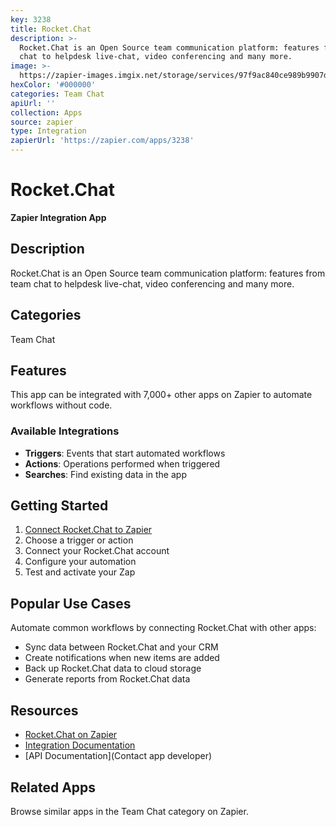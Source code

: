 ```yaml
---
key: 3238
title: Rocket.Chat
description: >-
  Rocket.Chat is an Open Source team communication platform: features from team
  chat to helpdesk live-chat, video conferencing and many more.
image: >-
  https://zapier-images.imgix.net/storage/services/97f9ac840ce989b9907d5963b912dd38.png?auto=format%2Ccompress&ixlib=python-3.0.0&q=50
hexColor: '#000000'
categories: Team Chat
apiUrl: ''
collection: Apps
source: zapier
type: Integration
zapierUrl: 'https://zapier.com/apps/3238'
---
```

# Rocket.Chat

**Zapier Integration App**

## Description

Rocket.Chat is an Open Source team communication platform: features from team chat to helpdesk live-chat, video conferencing and many more.

## Categories

Team Chat

## Features

This app can be integrated with 7,000+ other apps on Zapier to automate workflows without code.

### Available Integrations

- **Triggers**: Events that start automated workflows
- **Actions**: Operations performed when triggered
- **Searches**: Find existing data in the app

## Getting Started

1. [Connect Rocket.Chat to Zapier](https://zapier.com/apps/3238)
2. Choose a trigger or action
3. Connect your Rocket.Chat account
4. Configure your automation
5. Test and activate your Zap

## Popular Use Cases

Automate common workflows by connecting Rocket.Chat with other apps:

- Sync data between Rocket.Chat and your CRM
- Create notifications when new items are added
- Back up Rocket.Chat data to cloud storage
- Generate reports from Rocket.Chat data

## Resources

- [Rocket.Chat on Zapier](https://zapier.com/apps/3238)
- [Integration Documentation](https://zapier.com/apps/3238/integrations)
- [API Documentation](Contact app developer)

## Related Apps

Browse similar apps in the Team Chat category on Zapier.

